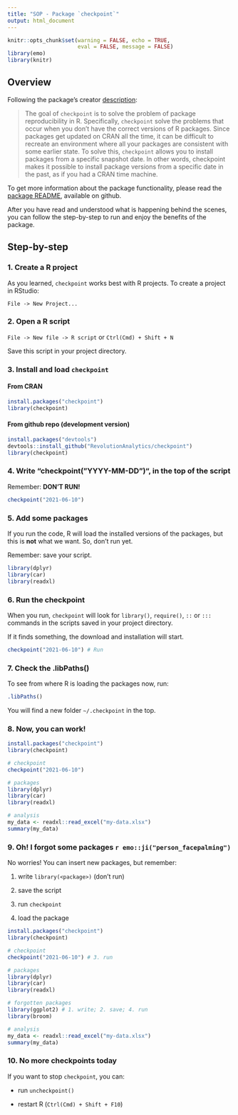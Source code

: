 ```yaml
---
title: "SOP - Package `checkpoint`"
output: html_document
---
```


```r
knitr::opts_chunk$set(warning = FALSE, echo = TRUE,
                      eval = FALSE, message = FALSE)
library(emo)
library(knitr)
```


## Overview

Following the package's creator [description](https://github.com/RevolutionAnalytics/checkpoint):

> The goal of `checkpoint` is to solve the problem of package reproducibility in R. Specifically, `checkpoint` solve the problems that occur when you don’t have the correct versions of R packages. Since packages get updated on CRAN all the time, it can be difficult to recreate an environment where all your packages are consistent with some earlier state. To solve this, `checkpoint` allows you to install packages from a specific snapshot date. In other words, checkpoint makes it possible to install package versions from a specific date in the past, as if you had a CRAN time machine.

To get more information about the package functionality, please read the [package README](https://github.com/RevolutionAnalytics/checkpoint), available on github.

After you have read and understood what is happening behind the scenes, you can follow the step-by-step to run and enjoy the benefits of the package.


## Step-by-step


### 1. Create a R project

As you learned, `checkpoint` works best with R projects. To create a project in RStudio:

`File -> New Project...`


### 2. Open a R script

`File -> New file -> R script` or `Ctrl(Cmd) + Shift + N`

Save this script in your project directory.


### 3. Install and load `checkpoint`

#### From CRAN

```r
install.packages("checkpoint")
library(checkpoint)
```

#### From github repo (development version)

```r
install.packages("devtools")
devtools::install_github("RevolutionAnalytics/checkpoint")
library(checkpoint)
```


### 4. Write "checkpoint("YYYY-MM-DD")", in the top of the script

Remember: **DON'T RUN!**

```r
checkpoint("2021-06-10")
```


### 5. Add some packages

If you run the code, R will load the installed versions of the packages, but this is **not** what we want. So, don't run yet.

Remember: save your script.

```r
library(dplyr)
library(car)
library(readxl)
```


### 6. Run the checkpoint

When you run, `checkpoint` will look for `library()`, `require()`, `::` or `:::` commands in the scripts saved in your project directory.

If it finds something, the download and installation will start.


```r
checkpoint("2021-06-10") # Run
```


### 7. Check the .libPaths()

To see from where R is loading the packages now, run:

```r
.libPaths()
```

You will find a new folder `~/.checkpoint` in the top.


### 8. Now, you can work!

```r
install.packages("checkpoint")
library(checkpoint)

# checkpoint
checkpoint("2021-06-10")

# packages
library(dplyr)
library(car)
library(readxl)

# analysis
my_data <- readxl::read_excel("my-data.xlsx")
summary(my_data)
```



### 9. Oh! I forgot some packages `r emo::ji("person_facepalming")`

No worries! You can insert new packages, but remember:

1. write `library(<package>)` (don't run)

2. save the script

3. run `checkpoint`

4. load the package


```r
install.packages("checkpoint")
library(checkpoint)

# checkpoint
checkpoint("2021-06-10") # 3. run

# packages
library(dplyr)
library(car)
library(readxl)

# forgotten packages
library(ggplot2) # 1. write; 2. save; 4. run
library(broom)

# analysis
my_data <- readxl::read_excel("my-data.xlsx")
summary(my_data)
```


### 10. No more checkpoints today

If you want to stop `checkpoint`, you can:

- run `uncheckpoint()`

- restart R (`Ctrl(Cmd) + Shift + F10`)
